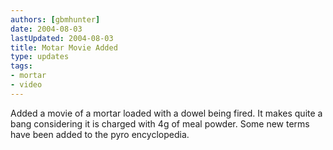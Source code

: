 ```yaml
---
authors: [gbmhunter]
date: 2004-08-03
lastUpdated: 2004-08-03
title: Motar Movie Added
type: updates
tags:
- mortar
- video
---
```



Added a movie of a mortar loaded with a dowel being fired. It makes quite a bang considering it is charged with 4g of meal powder. Some new terms have been added to the pyro encyclopedia.
